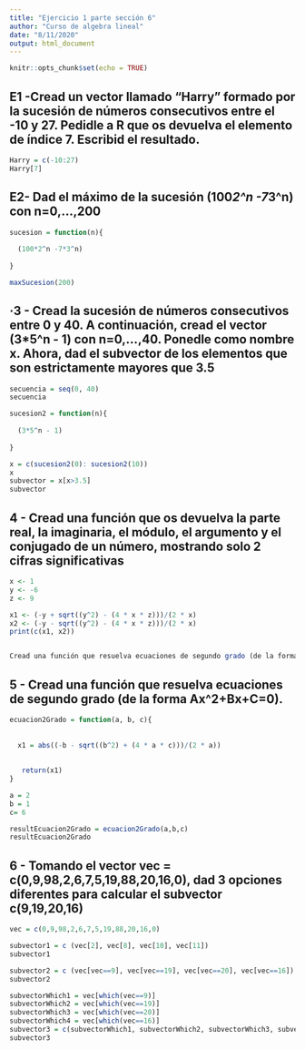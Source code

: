 ```yaml
---
title: "Ejercicio 1 parte sección 6"
author: "Curso de algebra lineal"
date: "8/11/2020"
output: html_document
---
```


```r
knitr::opts_chunk$set(echo = TRUE)
```

## E1 -Cread un vector llamado "Harry" formado por la sucesión de números consecutivos entre el -10 y 27. Pedidle a R que os devuelva el elemento de índice 7. Escribid el resultado.

```r
Harry = c(-10:27)
Harry[7]
```

## E2- Dad el máximo de la sucesión (100*2^n -7*3^n) con n=0,...,200

```r

sucesion = function(n){
  
  (100*2^n -7*3^n)
  
}

maxSucesion(200)

```

## ·3 - Cread la sucesión de números consecutivos entre 0 y 40. A continuación, cread el vector (3*5^n - 1) con n=0,...,40. Ponedle como nombre x. Ahora, dad el subvector de los elementos que son estrictamente mayores que 3.5

```r

secuencia = seq(0, 40)
secuencia

sucesion2 = function(n){
  
  (3*5^n - 1)
  
}

x = c(sucesion2(0): sucesion2(10))
x
subvector = x[x>3.5]
subvector

```


## 4 - Cread una función que os devuelva la parte real, la imaginaria, el módulo, el argumento y el conjugado de un número, mostrando solo 2 cifras significativas

```r


x <- 1
y <- -6
z <- 9

x1 <- (-y + sqrt((y^2) - (4 * x * z)))/(2 * x)
x2 <- (-y - sqrt((y^2) - (4 * x * z)))/(2 * x)
print(c(x1, x2))


Cread una función que resuelva ecuaciones de segundo grado (de la forma Ax^2+Bx+C=0).
```

## 5 - Cread una función que resuelva ecuaciones de segundo grado (de la forma Ax^2+Bx+C=0).

```r
ecuacion2Grado = function(a, b, c){
  
  
  x1 = abs((-b - sqrt((b^2) + (4 * a * c)))/(2 * a))
  
 
   return(x1)
}

a = 2
b = 1
c= 6

resultEcuacion2Grado = ecuacion2Grado(a,b,c)
resultEcuacion2Grado
```


## 6 - Tomando el vector vec = c(0,9,98,2,6,7,5,19,88,20,16,0), dad 3 opciones diferentes para calcular el subvector c(9,19,20,16)

```r
vec = c(0,9,98,2,6,7,5,19,88,20,16,0)

subvector1 = c (vec[2], vec[8], vec[10], vec[11])
subvector1 

subvector2 = c (vec[vec==9], vec[vec==19], vec[vec==20], vec[vec==16])
subvector2 

subvectorWhich1 = vec[which(vec==9)]
subvectorWhich2 = vec[which(vec==19)]
subvectorWhich3 = vec[which(vec==20)]
subvectorWhich4 = vec[which(vec==16)]
subvector3 = c(subvectorWhich1, subvectorWhich2, subvectorWhich3, subvectorWhich4)
subvector3
```



